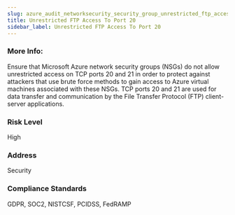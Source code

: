 ```yaml
---
slug: azure_audit_networksecurity_security_group_unrestricted_ftp_access
title: Unrestricted FTP Access To Port 20
sidebar_label: Unrestricted FTP Access To Port 20
---
```


### More Info:

Ensure that Microsoft Azure network security groups (NSGs) do not allow unrestricted access on TCP ports 20 and 21 in order to protect against attackers that use brute force methods to gain access to Azure virtual machines associated with these NSGs. TCP ports 20 and 21 are used for data transfer and communication by the File Transfer Protocol (FTP) client-server applications.

### Risk Level

High

### Address

Security

### Compliance Standards

GDPR, SOC2, NISTCSF, PCIDSS, FedRAMP

